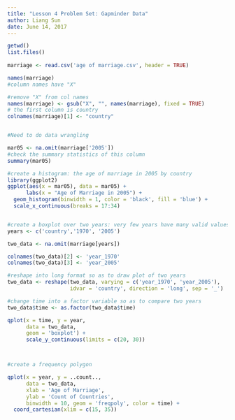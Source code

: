 ```yaml
---
title: "Lesson 4 Problem Set: Gapminder Data"
author: Liang Sun
date: June 14, 2017
---
```




```r
getwd()
list.files()
 
marriage <- read.csv('age of marriage.csv', header = TRUE)

names(marriage)
#column names have "X"

#remove "X" from col names
names(marriage) <- gsub("X", "", names(marriage), fixed = TRUE)
# the first column is country
colnames(marriage)[1] <- "country"


#Need to do data wrangling

mar05 <- na.omit(marriage['2005'])
#check the summary statistics of this column
summary(mar05)

#create a histogram: the age of marriage in 2005 by country
library(ggplot2)
ggplot(aes(x = mar05), data = mar05) +
      labs(x = "Age of Marriage in 2005") +
  geom_histogram(binwidth = 1, color = 'black', fill = 'blue') +
  scale_x_continuous(breaks = 17:34)


#create a boxplot over two years: very few years have many valid values
years <- c('country','1970', '2005')

two_data <- na.omit(marriage[years])

colnames(two_data)[2] <- 'year_1970'
colnames(two_data)[3] <- 'year_2005'

#reshape into long format so as to draw plot of two years
two_data <- reshape(two_data, varying = c('year_1970', 'year_2005'),
                    idvar = 'country', direction = 'long', sep = '_')

#change time into a factor variable so as to compare two years
two_data$time <- as.factor(two_data$time)

qplot(x = time, y = year,
      data = two_data,
      geom = 'boxplot') +
      scale_y_continuous(limits = c(20, 30))  



#create a frequency polygon

qplot(x = year, y = ..count..,
      data = two_data,
      xlab = 'Age of Marriage',
      ylab = 'Count of Countries',
      binwidth = 10, geom = 'freqpoly', color = time) +
  coord_cartesian(xlim = c(15, 35))






```
